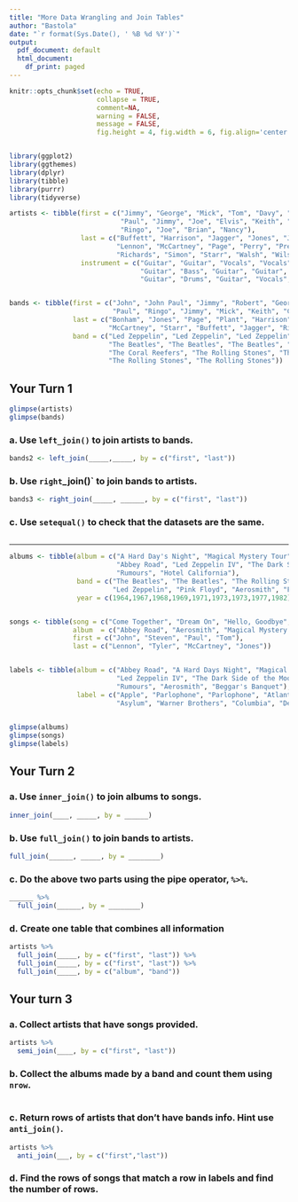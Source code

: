 ```yaml
---
title: "More Data Wrangling and Join Tables"
author: "Bastola"
date: "`r format(Sys.Date(), ' %B %d %Y')`"
output:
  pdf_document: default
  html_document:
    df_print: paged
---
```


```r
knitr::opts_chunk$set(echo = TRUE, 
                      collapse = TRUE, 
                      comment=NA, 
                      warning = FALSE,
                      message = FALSE,
                      fig.height = 4, fig.width = 6, fig.align='center')


library(ggplot2)
library(ggthemes)
library(dplyr)
library(tibble)
library(purrr) 
library(tidyverse) 
```


```r
artists <- tibble(first = c("Jimmy", "George", "Mick", "Tom", "Davy", "John",
                            "Paul", "Jimmy", "Joe", "Elvis", "Keith", "Paul", 
                            "Ringo", "Joe", "Brian", "Nancy"), 
                  last = c("Buffett", "Harrison", "Jagger", "Jones", "Jones", 
                           "Lennon", "McCartney", "Page", "Perry", "Presley",
                           "Richards", "Simon", "Starr", "Walsh", "Wilson", "Wilson"), 
                  instrument = c("Guitar", "Guitar", "Vocals", "Vocals", "Vocals",
                                 "Guitar", "Bass", "Guitar", "Guitar", "Vocals", "Guitar", 
                                 "Guitar", "Drums", "Guitar", "Vocals", "Vocals"))


bands <- tibble(first = c("John", "John Paul", "Jimmy", "Robert", "George", "John", 
                          "Paul", "Ringo", "Jimmy", "Mick", "Keith", "Charlie", "Ronnie"), 
                last = c("Bonham", "Jones", "Page", "Plant", "Harrison", "Lennon",
                         "McCartney", "Starr", "Buffett", "Jagger", "Richards", "Watts", "Wood"), 
                band = c("Led Zeppelin", "Led Zeppelin", "Led Zeppelin", "Led Zeppelin",
                         "The Beatles", "The Beatles", "The Beatles", "The Beatles",
                         "The Coral Reefers", "The Rolling Stones", "The Rolling Stones",
                         "The Rolling Stones", "The Rolling Stones"))

```


## Your Turn 1

```r
glimpse(artists)
glimpse(bands)
```

### a. Use `left_join()` to join artists to bands.

```r
bands2 <- left_join(_____,_____, by = c("first", "last"))

```

### b. Use `right`_join()` to join bands to artists.

```r
bands3 <- right_join(_____, ______, by = c("first", "last"))
```

### c. Use `setequal()` to check that the datasets are the same.

```r

```


------------------------------------------------------


```r
albums <- tibble(album = c("A Hard Day's Night", "Magical Mystery Tour", "Beggar's Banquet",
                           "Abbey Road", "Led Zeppelin IV", "The Dark Side of the Moon", "Aerosmith",
                           "Rumours", "Hotel California"),
                 band = c("The Beatles", "The Beatles", "The Rolling Stones", "The Beatles", 
                          "Led Zeppelin", "Pink Floyd", "Aerosmith", "Fleetwood Mac", "Eagles"), 
                 year = c(1964,1967,1968,1969,1971,1973,1973,1977,1982))


songs <- tibble(song = c("Come Together", "Dream On", "Hello, Goodbye", "It's Not Unusual"),
                album  = c("Abbey Road", "Aerosmith", "Magical Mystery Tour", "Along Came Jones"), 
                first = c("John", "Steven", "Paul", "Tom"), 
                last = c("Lennon", "Tyler", "McCartney", "Jones"))


labels <- tibble(album = c("Abbey Road", "A Hard Days Night", "Magical Mystery Tour",
                           "Led Zeppelin IV", "The Dark Side of the Moon", "Hotel California", 
                           "Rumours", "Aerosmith", "Beggar's Banquet"), 
                 label = c("Apple", "Parlophone", "Parlophone", "Atlantic", "Harvest",
                           "Asylum", "Warner Brothers", "Columbia", "Decca"))
                       

```


```r
glimpse(albums)
glimpse(songs)
glimpse(labels)
```


## Your Turn 2

### a. Use `inner_join()` to join albums to songs.

```r
inner_join(____, _____, by = ______)
```

### b. Use `full_join()` to join bands to artists.

```r
full_join(______, _____, by = ________)
```


### c. Do the above two parts using the pipe operator, `%>%`.

```r
______ %>% 
  full_join(______, by = ________)
```


### d. Create one table that combines all information

```r
artists %>% 
  full_join(_____, by = c("first", "last")) %>% 
  full_join(_____, by = c("first", "last")) %>% 
  full_join(_____, by = c("album", "band"))
```


## Your turn 3

### a. Collect artists that have songs provided.

```r
artists %>% 
  semi_join(____, by = c("first", "last"))
```


### b.  Collect the albums made by a band and count them using `nrow`.

```r

```

### c. Return rows of artists that don't have bands info. Hint use `anti_join()`.

```r
artists %>% 
  anti_join(___, by = c("first","last"))
```


### d. Find the rows of songs that match a row in labels and find the number of rows.

```r


```


